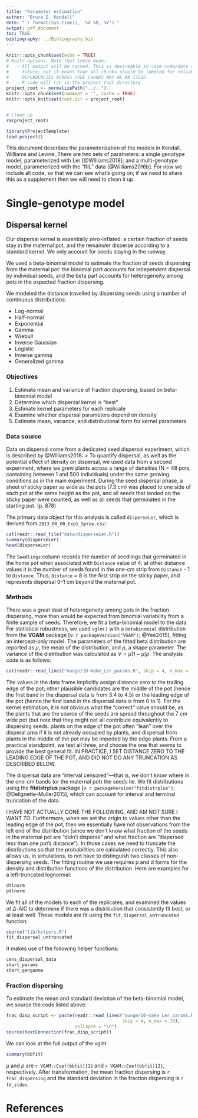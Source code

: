 ```yaml
---
title: "Parameter estimation"
author: "Bruce E. Kendall"
date: "`r format(Sys.time(), '%d %B, %Y')`"
output: pdf_document
toc: TRUE
bibliography: ../Bibliography.bib
---
```


```r
knitr::opts_chunk$set(echo = TRUE)
# Knitr options. Note that these mean:
#   - All output will be cached. This is desireable in case code/data changes in the 
#     future; but it means that all chunks should be labeled for reliable behavior. 
#     DEPENDENCIES ACROSS CODE CHUNKS MAY BE AN ISSUE.
#   - R code will run in the project root directory
project_root <- normalizePath("../..")
knitr::opts_chunk$set(comment = '', cache = TRUE)
knitr::opts_knit$set(root.dir = project_root)


# Clean up
rm(project_root)
```
```r
library(ProjectTemplate)
load.project()
```

This document describes the parameterization of the models in Kendall, Williams and Levine. 
There are two sets of parameters: a single genotype model, parameterized with Ler [@Williams2018]; and a multi-genotype model, parameterized with the "RIL" data [@Williams2016b].
For now we include all code, so that we can see what's going on; if we need to share this as a supplement then we will need to clean it up.

# Single-genotype model
## Dispersal kernel
Our dispersal kernel is essentially zero-inflated: a certain fraction of seeds stay in the maternal pot, and the remainder disperse according to a standard kernel. We only account for seeds staying in the runway. 

We used a beta-binomial model to estimate the fraction of seeds dispersing from the maternal pot: the binomial part accounts for independent dispersal by individual seeds, and the beta part accounts for heterogeneity among pots in the expected fraction dispersing.

We modeled the distance travelled by dispersing seeds using a number of continuous distributions:

* Log-normal
* Half-normal
* Exponential
* Gamma
* Wiebull
* Inverse Gaussian
* Logistic
* Inverse gamma
* Generalized gamma

### Objectives
1. Estimate mean and variance of fraction dispersing, based on beta-binomial model
2. Determine which dispersal kernel is "best"
3. Estimate kernel parameters for each replicate
4. Examine whether dispersal parameters depend on density
5. Estimate mean, variance, and distributional form for kernel parameters

### Data source
Data on dispersal come from a dedicated seed dispersal experiment, which is described by @Williams2018:
> To quantify dispersal, as well as the potential effect of density on dispersal, we used data from a second experiment, where we grew plants across a range of densities (N = 48 pots, containing between 1 and 500 individuals) under the same growing conditions as in the main experiment. During the seed dispersal phase, a sheet of sticky paper as wide as the pots (7.3 cm) was placed to one side of each pot at the same height as the pot, and all seeds that landed on the sticky paper were counted, as well as all seeds that germinated in the starting pot. (p. 878)

The primary data object for this analysis is called `disperseLer`, which is derived from `2013_08_08_Exp1_Spray.csv`:
```r
cat(readr::read_file("data/disperseLer.R"))
summary(disperseLer)
head(disperseLer)
```
The `Seedlings` column records the number of seedlings that germinated in the home pot when associated with `Distance` value of 4; at other distance values it is the number of seeds found in the one-cm strip from `Distance` - 1 to `Distance`.
Thus, `Distance` = 8 is the first strip on the sticky paper, and represents dispersal 0--1 cm beyond the maternal pot.

### Methods
There was a great deal of heterogeneity among pots in the fraction dispersing, more than would be expected from binomial variability from a finite sample of seeds.
Therefore, we fit a beta-binomial model to the data.
For statistical robustness, we used `vglm()` with a `betabinomial` distribution from the **VGAM** package [v. `r packageVersion("VGAM")`; @Yee2015], fitting an intercept-only model.
The parameters of the fitted beta distribution are reported as $\mu$, the mean of the distribution, and $\rho$, a shape parameter.
The variance of the distribution was calculated as $V = \mu (1-\mu) \rho$.
The analysis code is as follows:
```r
cat(readr::read_lines("munge/10-make_Ler_params.R", skip = 4, n_max = 19), sep="\n")
```

The values in the data frame implicitly assign distance zero to the trailing edge of the pot; other plausible candidates are the middle of the pot (hence the first band in the dispersal data is from 3.4 to 4.5) or the leading edge of the pot (hence the first band in the dispersal data is from 0 to 1).
For the kernel estimation, it is not obvious what the "correct" value should be, as the plants that are the source of the seeds are spread throughout the 7 cm wide pot (but note that they might not all contribute equivalently to dispersing seeds: plants on the edge of the pot often "lean" over the disperal area if it is not already occupied by plants, and dispersal from plants in the middle of the pot may be impeded by the edge plants.
From a practical standpoint, we test all three, and choose the one that seems to provide the best general fit. 
IN PRACTICE, I SET DISTANCE ZERO TO THE LEADING EDGE OF THE POT, AND DID NOT DO ANY TRUNCATION AS DESCRIBED BELOW.

The dispersal data are "interval censored"---that is, we don't know where in the one-cm bands (or the maternal pot) the seeds lie. 
We fit distributions using the **fitdistrplus** package [v. `r packageVersion("fitdistrplus")`; @Delignette-Muller2015], which can account for interval and terminal truncation of the data.

I HAVE NOT ACTUALLY DONE THE FOLLOWING, AND AM NOT SURE I WANT TO.
Furthermore, when we set the origin to values other than the leading edge of the pot, then we essentially have not observations from the left end of the distribution (since we don't know what fraction of the seeds in the maternal pot are "didn't disperse" and what fraction are "dispersed less than one pot's distance").
In those cases we need to truncate the distributions so that the probabilities are calculated correctly.
This also allows us, in simulations, to not have to distinguish two classes of non-dispersing seeds.
The fitting routine we use requires p and d forms for the density and distribution functions of the distribution.
Here are examples for a left-truncated lognormal:
```r
dtlnorm
ptlnorm
```

We fit all of the models to each of the replicates, and examined the values of $\Delta$-AIC to determine if there was a distribution that consistently fit best, or at least well.
These models are fit using the `fit_dispersal_untruncated` function:
```r
source("lib/helpers.R")
fit_dispersal_untruncated
```
It makes use of the following helper functions:
```r
cens_dispersal_data
start_params
start_gengamma
```

### Fraction dispersing
To estimate the mean and standard deviation of the beta-binomial model, we source the code listed above:
```r
frac_disp_script <- paste(readr::read_lines("munge/10-make_Ler_params.R", 
                                            skip = 4, n_max = 19), 
                          collapse = "\n")
source(textConnection(frac_disp_script))
```
We can look at the full output of the vglm:
```r
summary(bbfit)
```
$\mu$ and $\rho$ are `r VGAM::Coef(bbfit)[1]` and `r VGAM::Coef(bbfit)[2]`, respectively.
After transformation, the mean fraction dispersing is `r frac_dispersing` and the standard deviation in the fraction dispersing is `r fd_stdev`.

# References {#references}
